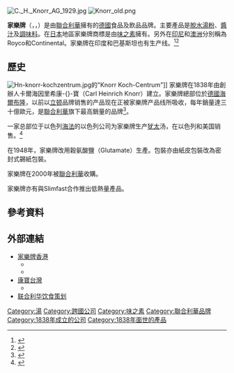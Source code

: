 {{noteTA
|T=zh-hans:家乐牌;zh-hk:家樂牌;zh-tw:康寶;
|1=zh-hans:家乐牌;zh-hk:家樂牌;zh-tw:康寶;
}}
{{Not|克诺尔集团|家乐氏}}
{{About|聯合利華旗下之品牌、台灣翻譯為「康-{}-寶公司」之商標「Knorr」|原名Campbell Soup Company之食品公司|金寶湯}}
{{Infobox brand
| name = 家樂牌
| name_en = Knorr
| logo = Knorr.svg
| type           = [[食品|食品]]
| origin         = {{DEU}}
| introduced     = {{Start date and age|1838}}<br>{{DEU}}[[海爾布隆|海爾布隆]]
| discontinued   = 
| related        = Continental (澳大利亚)<br>'''Royco''' (印度尼西亚)
| markets        = 全球
| previousowners = Carl Heinrich Theodor Knorr
| currentowner   = [[聯合利華|聯合利華]]
| ambassadors    = Carl Heinrich Knorr
| tagline        = 
| website        = [http://www.knorr.hk/ 香港官网]
[http://www.knorr.cn/ 大陆官网]
}}
[[File:C._H._Knorr_AG_1929.jpg|thumb]]
[[File:Knorr_old.png|thumb]]

'''家樂牌'''（{{lang-de|'''Knorr'''}}，{{IPAc-en|n|ɔːr}}，{{IPA-de|knɔʁ|lang}}）是由[[聯合利華|聯合利華]]擁有的[[德國|德國]]食品及飲品品牌。主要產品是[[脫水湯粉|脫水湯粉]]、[[醬汁|醬汁]]及[[調味料|調味料]]。在[[日本|日本]]地區家樂牌商標是由[[味之素|味之素]]擁有。另外在[[印尼|印尼]]和[[澳洲|澳洲]]分別稱為Royco和Continental。家樂牌在印度和巴基斯坦也有生产线。<ref>{{cite web|url=https://www.knorr.in/home.html|title=Home|website=Knorr.in|access-date=21 July 2018|archive-date=2020-11-28|archive-url=https://web.archive.org/web/20201128073636/https://www.knorr.in/home.html|dead-url=no}}</ref><ref>{{cite web|url=http://www.knorr.pk/|title=Home Page|website=Knorr.pk|access-date=21 July 2018|archive-date=2020-07-13|archive-url=https://web.archive.org/web/20200713010733/http://www.knorr.pk/|dead-url=no}}</ref>

==歷史==
[[File:Hn-knorr-kochzentrum.jpg|thumb]]的"Knorr Koch-Centrum"]]
家樂牌在1838年由創辦人卡爾海因里希康-{}-寶（Carl Heinrich Knorr）建立。家樂牌總部位於[[德國|德國]][[海爾布隆|海爾布隆]]，以前以[[立顿|立顿]]品牌销售的产品现在正被家樂牌产品线所吸收，每年銷量達三十億歐元，是[[聯合利華|聯合利華]]旗下最高銷量的品牌<ref>{{cite web |url=http://www.unileverme.com/brands/foodbrands/knorr.aspx |title=存档副本 |accessdate=2013-07-06 |deadurl=yes |archiveurl=https://web.archive.org/web/20130709012802/http://www.unileverme.com/brands/foodbrands/knorr.aspx |archivedate=2013-07-09 }}</ref>。

一家总部位于以色列[[海法|海法]]的以色列公司为家樂牌生产[[Kosher|犹太]]汤，在以色列和美国销售。<ref>{{cite journal|url=http://www.highbeam.com/doc/1G1-14673653.html|archive-url=https://web.archive.org/web/20160222084147/https://www.highbeam.com/doc/1G1-14673653.html|url-status=yes|archive-date=2016-02-22|title=IEP makes Knorr soups. (Israel Edible Products, kosher soups for Knorr Foods Co.)|date=5 November 1993|website=Highbeam.com|access-date=21 July 2018|journal=}}</ref>

在1948年，家樂牌改用穀氨酸鹽（Glutamate）生產。包裝亦由紙皮包裝改為密封式錫紙包裝。

家樂牌在2000年被[[聯合利華|聯合利華]]收購。

家樂牌亦有與Slimfast合作推出低熱量產品。

==參考資料==
{{reflist}}

==外部連結==
*[https://web.archive.org/web/20130707004449/http://www.knorrtips.com/ 家樂牌香港]
**{{facebook|KnorrHK|家樂牌香港}}
**{{youtube|user=KnorrHK|KnorrHK}}
*[http://www.knorr.com.tw/ 康寶台灣]{{Wayback|url=http://www.knorr.com.tw/ |date=20130701080602 }}
**{{youtube|channel=UCGjMjlXKnwc-DdQ6V6N0G4A|康寶No.1料理點子王}}
*[https://www.unileverfoodsolutions.com.cn/ufsPc.html#/brands-products 联合利华饮食策划] {{Wayback|url=https://www.unileverfoodsolutions.com.cn/ufsPc.html#/brands-products |date=20220618185636 }}

{{联合利华}}
{{Authority control}}
[[Category:湯|Category:湯]]
[[Category:跨國公司|Category:跨國公司]]
[[Category:味之素|Category:味之素]]
[[Category:聯合利華品牌|Category:聯合利華品牌]]
[[Category:1838年成立的公司|Category:1838年成立的公司]]
[[Category:1838年面世的產品|Category:1838年面世的產品]]